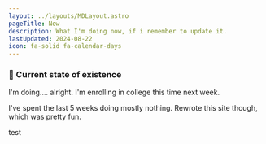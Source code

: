 ```yaml
---
layout: ../layouts/MDLayout.astro
pageTitle: Now
description: What I'm doing now, if i remember to update it.
lastUpdated: 2024-08-22
icon: fa-solid fa-calendar-days
---
```


### 💜 Current state of existence

I'm doing.... alright. I'm enrolling in college this time next week.

I've spent the last 5 weeks doing mostly nothing. Rewrote this site though, which was pretty fun.

test